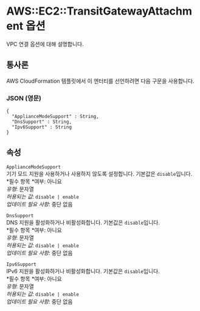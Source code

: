 # AWS::EC2::TransitGatewayAttachment 옵션

VPC 연결 옵션에 대해 설명합니다.

## 통사론

AWS CloudFormation 템플릿에서 이 엔터티를 선언하려면 다음 구문을 사용합니다.

### JSON (영문)

```
{
  "ApplianceModeSupport" : String,
  "DnsSupport" : String,
  "Ipv6Support" : String
}
```

## 속성

`ApplianceModeSupport`  
기기 모드 지원을 사용하거나 사용하지 않도록 설정합니다. 기본값은 `disable`입니다.  
*필수 항목 *여부: 아니요  
_유형_: 문자열  
_허용되는 값_: `disable | enable`  
_업데이트 필요 사항_: 중단 없음

`DnsSupport`  
DNS 지원을 활성화하거나 비활성화합니다. 기본값은 `disable`입니다.  
*필수 항목 *여부: 아니요  
_유형_: 문자열  
_허용되는 값_: `disable | enable`  
_업데이트 필요 사항_: 중단 없음

`Ipv6Support`  
IPv6 지원을 활성화하거나 비활성화합니다. 기본값은 `disable`입니다.  
*필수 항목 *여부: 아니요  
_유형_: 문자열  
_허용되는 값_: `disable | enable`  
_업데이트 필요 사항_: 중단 없음
